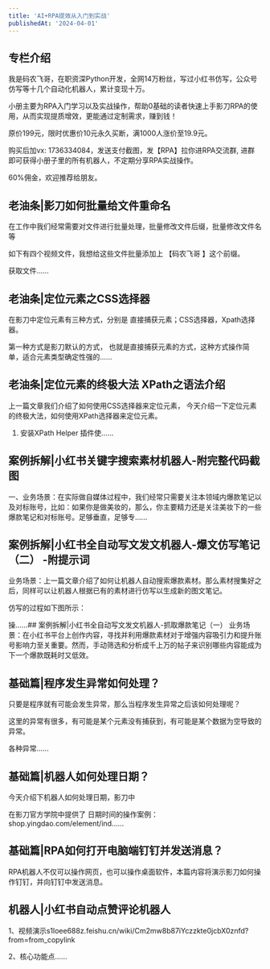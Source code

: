 ```yaml
---
title: 'AI+RPA提效从入门到实战'
publishedAt: '2024-04-01'
---
```


## 专栏介绍

我是码农飞哥，在职资深Python开发，全网14万粉丝，写过小红书仿写，公众号仿写等十几个自动化机器人，累计变现十万。  
  
小册主要为RPA入门学习以及实战操作，帮助0基础的读者快速上手影刀RPA的使用，从而实现提质增效，更能通过定制需求，赚到钱！  
  
原价199元，限时优惠价10元永久买断，满1000人涨价至19.9元。  
  
购买后加vx: 1736334084，发送支付截图，发【RPA】拉你进RPA交流群, 进群即可获得小册子里的所有机器人，不定期分享RPA实战操作。  
  
60%佣金，欢迎推荐给朋友。

## 老油条|影刀如何批量给文件重命名
在工作中我们经常需要对文件进行批量处理，批量修改文件后缀，批量修改文件名等

如下有四个视频文件，我想给这些文件批量添加上 【码农飞哥 】这个前缀。

获取文件......

## 老油条|定位元素之CSS选择器
在影刀中定位元素有三种方式，分别是 直接捕获元素；CSS选择器，Xpath选择器。

第一种方式是影刀默认的方式， 也就是直接捕获元素的方式，这种方式操作简单，适合元素类型确定性强的......

## 老油条|定位元素的终极大法 XPath之语法介绍
上一篇文章我们介绍了如何使用CSS选择器来定位元素， 今天介绍一下定位元素的终极大法，如何使用XPath选择器来定位元素。

1. 安装XPath Helper 插件使......

## 案例拆解|小红书关键字搜索素材机器人-附完整代码截图
一、业务场景：在实际做自媒体过程中，我们经常只需要关注本领域内爆款笔记以及对标账号，比如：如果你是做美妆的，那么，你主要精力还是关注美妆下的一些爆款笔记和对标账号。足够垂直，足够专......

## 案例拆解|小红书全自动写文发文机器人-爆文仿写笔记（二） -附提示词
业务场景：上一篇文章介绍了如何让机器人自动搜索爆款素材。那么素材搜集好之后，同样可以让机器人根据已有的素材进行仿写以生成新的图文笔记。

仿写的过程如下图所示：

操......## 案例拆解|小红书全自动写文发文机器人-抓取爆款笔记（一）
业务场景：在小红书平台上创作内容，寻找并利用爆款素材对于增强内容吸引力和提升账号影响力至关重要。然而，手动筛选和分析成千上万的帖子来识别哪些内容能成为下一个爆款既耗时又低效。

## 基础篇|程序发生异常如何处理？
只要是程序就有可能会发生异常，那么当程序发生异常之后该如何处理呢？

这里的异常有很多，有可能是某个元素没有捕获到，有可能是某个数据为空导致的异常。

各种异常......

## 基础篇|机器人如何处理日期？
今天介绍下机器人如何处理日期，影刀中

在影刀官方学院中提供了 日期时间的操作案例：shop.yingdao.com/element/ind......

## 基础篇|RPA如何打开电脑端钉钉并发送消息？
RPA机器人不仅可以操作网页，也可以操作桌面软件，本篇内容将演示影刀如何操作钉钉，并向钉钉中发送消息。

## 机器人|小红书自动点赞评论机器人
1、视频演示s1loee688z.feishu.cn/wiki/Cm2mw8b87iYczzkte0jcbX0znfd?from=from\_copylink

2、核心功能点......